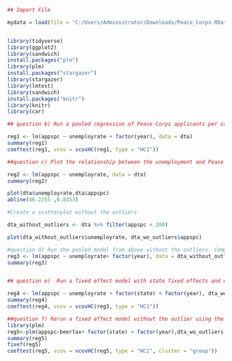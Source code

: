 ```{r}
## Import File

mydata = load(file = "C:/Users/Administrator/Downloads/Peace_Corps.RData")


library(tidyverse)
library(ggplot2)
library(sandwich)
install.packages("plm")
library(plm)
install.packages("stargazer")
library(stargazer)
library(lmtest)
library(sandwich)
install.packages("knitr")
library(knitr)
library(car)
```

```{r}
## question b) Run a pooled regression of Peace Corps applicants per capita on the state unemployment rate and year dummies. Describe and critique the results.

reg1 <- lm(appspc ~ unemployrate + factor(year), data = dta)
summary(reg1)
coeftest(reg1, vcov = vcovHC(reg1, type = "HC1"))


```

```{r}
##question c) Plot the relationship between the unemployment and Peace Corps applications with the state of the observation labeled.

reg2 <- lm(appspc ~ unemployrate, data = dta)
summary(reg2)

plot(dta$unemployrate,dta$appspc)
abline(46.2255 ,0.8353)

#Create a scatterplot without the outliers

dta_without_outliers <- dta %>% filter(appspc < 200)

plot(dta_without_outliers$unemployrate, dta_wo_outliers$appspc)

```

```{r}
#question d) Run the pooled model from above without the outliers. Comment briefly on the results
reg3 <- lm(appspc ~ unemployrate+ factor(year), data = dta_without_outliers)
summary(reg3)



```

```{r}
## question e)	Run a fixed effect model with state fixed effects and without the outlier using the n-1 binary variable method

reg4 <- lm(appspc ~ unemployrate + factor(state) + factor(year), dta_wo_outliers)
summary(reg4)
coeftest(reg4, vcov = vcovHC(reg3, type = "HC1"))

```

```{r}
##question f) Rerun a fixed effect model without the outlier using the fixed effects command in R and adding year fixed effects. Compute clustered standard errors. 
library(plm)
reg5<-plm(appspc~beertax+ factor(state) + factor(year),dta_wo_outliers,index=c("state","year"),method="within")
summary(reg5)
fixef(reg5)
coeftest(reg5, vcov = vcovHC(reg5, type = "HC1", cluster = "group"))

```

```{r}

```

```{r}

```

```{r}

```

```{r}

```

```{r}

```

